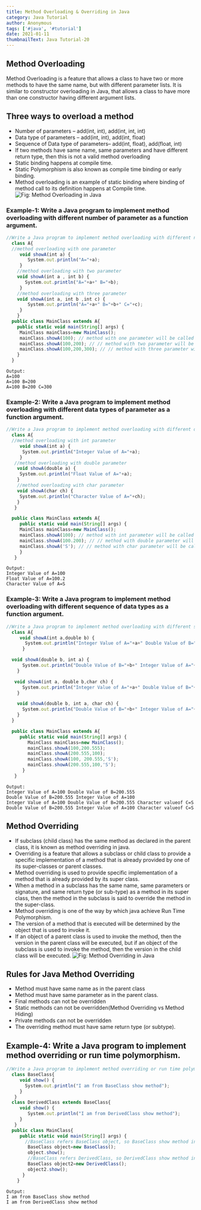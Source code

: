 ```yaml
---
title: Method Overloading & Overriding in Java
category: Java Tutorial
author: Anonymous
tags: ['#java', '#tutorial']
date: 2021-01-11
thumbnailText: Java Tutorial-20
---
```

## Method Overloading
Method Overloading is a feature that allows a class to have two or more methods to have the same name, but with different parameter lists.
It is similar to constructor overloading in Java, that allows a class to have more than one constructor having different argument lists.
## Three ways to overload a method
- Number of parameters – add(int, int), add(int, int, int)
- Data type of parameters – add(int, int), add(int, float)
- Sequence of Data type of parameters– add(int, float), add(float, int)
- If two methods have same name, same parameters and have different return type, then this is not a valid method overloading
- Static binding happens at compile time.
- Static Polymorphism is also known as compile time binding or early binding.
- Method overloading is an example of static binding where binding of method call to its definition happens at Compile time.
![Fig: Method Overloading in Java](../../assets/javaPic/ov-1.jpg)
### Example-1: Write a Java program to implement method overloading with different number of parameter as a function argument.
~~~js
//Write a Java program to implement method overloading with different number of parameter as a function argument.
  class A{
  //method overloading with one parameter
     void showA(int a) {
        System.out.println("A="+a);
     }
    //method overloading with two parameter
    void showA(int a , int b) {
       System.out.println("A="+a+" B="+b);
     }
    //method overloading with three parameter
    void showA(int a, int b ,int c) {
        System.out.println("A="+a+" B="+b+" C="+c);
     }
    }
  public class MainClass extends A{
    public static void main(String[] args) {
     MainClass mainClass=new MainClass();
     mainClass.showA(100); // method with one parameter will be called
     mainClass.showA(100,200); // // method with two parameter will be called
     mainClass.showA(100,200,300); // // method with three parameter will be called
    }
  }
~~~
~~~
Output:
A=100
A=100 B=200
A=100 B=200 C=300
~~~
### Example-2: Write a Java program to implement method overloading with different data types of parameter as a function argument.
~~~js
//Write a Java program to implement method overloading with different data types of parameter as a function argument.
  class A{
  //method overloading with int parameter
     void showA(int a) {
      System.out.println("Integer Value of A="+a);
     }
   //method overloading with double parameter
    void showA(double a) {
     System.out.println("Float Value of A="+a);
    }
    //method overloading with char parameter
    void showA(char ch) {
     System.out.println("Character Value of A="+ch);
    }
   }

  public class MainClass extends A{
     public static void main(String[] args) {
     MainClass mainClass=new MainClass();
     mainClass.showA(100); // method with int parameter will be called
     mainClass.showA(100.200); // // method with double parameter will be called
     mainClass.showA('S'); // // method with char parameter will be called
     }
   }
~~~
~~~
Output:
Integer Value of A=100
Float Value of A=100.2
Character Value of A=S
~~~

### Example-3: Write a Java program to implement method overloading with different sequence of data types as a function argument.
~~~js
//Write a Java program to implement method overloading with different sequence of data types as a function argument.
  class A{
     void showA(int a,double b) {
       System.out.println("Integer Value of A="+a+" Double Value of B="+b);
      }

  void showA(double b, int a) {
      System.out.println("Double Value of B="+b+" Integer Value of A="+a);
    }

   void showA(int a, double b,char ch) {
      System.out.println("Integer Value of A="+a+" Double Value of B="+b+" Character valueof C="+ch);
    }

    void showA(double b, int a, char ch) {
      System.out.println("Double Value of B="+b+" Integer Value of A="+a+" Character valueof C="+ch);
    }
  }

  public class MainClass extends A{
     public static void main(String[] args) {
        MainClass mainClass=new MainClass();
        mainClass.showA(100,200.555);
        mainClass.showA(200.555,100);
        mainClass.showA(100, 200.555,'S');
        mainClass.showA(200.555,100,'S');
      }
   }
~~~
~~~
Output:
Integer Value of A=100 Double Value of B=200.555
Double Value of B=200.555 Integer Value of A=100
Integer Value of A=100 Double Value of B=200.555 Character valueof C=S
Double Value of B=200.555 Integer Value of A=100 Character valueof C=S
~~~

## Method Overriding
- If subclass (child class) has the same method as declared in the parent class, it is known as method overriding in java.
- Overriding is a feature that allows a subclass or child class to provide a specific implementation of a method that is already provided by one of its super-classes or parent classes.
- Method overriding is used to provide specific implementation of a method that is already provided by its super class.
- When a method in a subclass has the same name, same parameters or signature, and same return type (or sub-type) as a method in its super class, then the method in the subclass is said to override the method in the super-class.
- Method overriding is one of the way by which java achieve Run Time Polymorphism.
- The version of a method that is executed will be determined by the object that is used to invoke it.
- If an object of a parent class is used to invoke the method, then the version in the parent class will be executed, but if an object of the subclass is used to invoke the method, then the version in the child class will be executed.
![Fig: Method Overriding in Java](../../assets/javaPic/ov-2.jpg)
## Rules for Java Method Overriding
- Method must have same name as in the parent class
- Method must have same parameter as in the parent class.
- Final methods can not be overridden
- Static methods can not be overridden(Method Overriding vs Method Hiding)
- Private methods can not be overridden
- The overriding method must have same return type (or subtype).

## Example-4: Write a Java program to implement method overriding or run time polymorphism.
~~~js
//Write a Java program to implement method overriding or run time polymorphism.
  class BaseClass{
     void show() {
       System.out.println("I am from BaseClass show method");
     }
   }
  class DerivedClass extends BaseClass{
     void show() {
        System.out.println("I am from DerivedClass show method");
     }
   }
  public class MainClass{
     public static void main(String[] args) {
       //BaseClass refers BaseClass object, so BaseClass show method invoked
        BaseClass object=new BaseClass();
        object.show();
        //BaseClass refers DerivedClass, so DerivedClass show method invoked
        BaseClass object2=new DerivedClass();
        object2.show();
      }
    }
~~~
~~~
Output:
I am from BaseClass show method
I am from DerivedClass show method
~~~